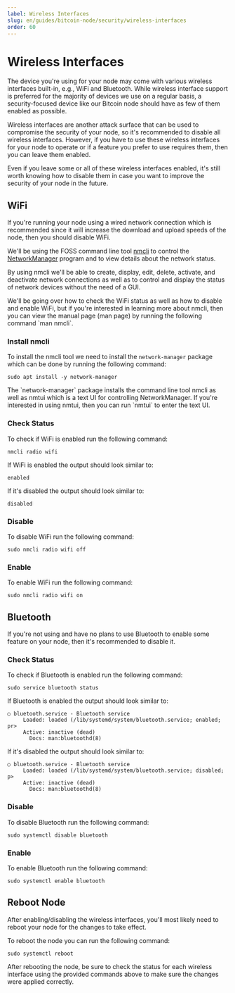 ```yaml
---
label: Wireless Interfaces
slug: en/guides/bitcoin-node/security/wireless-interfaces
order: 60
---
```



# Wireless Interfaces

The device you're using for your node may come with various wireless interfaces built-in, e.g., WiFi and Bluetooth. While wireless interface support is preferred for the majority of devices we use on a regular basis, a security-focused device like our Bitcoin node should have as few of them enabled as possible.

Wireless interfaces are another attack surface that can be used to compromise the security of your node, so it's recommended to disable all wireless interfaces. However, if you have to use these wireless interfaces for your node to operate or if a feature you prefer to use requires them, then you can leave them enabled.

Even if you leave some or all of these wireless interfaces enabled, it's still worth knowing how to disable them in case you want to improve the security of your node in the future.

## WiFi

If you're running your node using a wired network connection which is recommended since it will increase the download and upload speeds of the node, then you should disable WiFi.

We'll be using the FOSS command line tool [nmcli](https://linux.die.net/man/1/nmcli) to control the [NetworkManager](https://networkmanager.dev/) program and to view details about the network status.

By using nmcli we'll be able to create, display, edit, delete, activate, and deactivate network connections as well as to control and display the status of network devices without the need of a GUI.

<Callout client:load type="info">
  We'll be going over how to check the WiFi status as well as how to disable and enable WiFi, but if you're interested in learning more about nmcli, then you can view the manual page (man page) by running the following command `man nmcli`.
</Callout>

### Install nmcli

To install the nmcli tool we need to install the `network-manager` package which can be done by running the following command:

```sh:Install network-manager
sudo apt install -y network-manager
```

<Callout client:load type="tip">
  The `network-manager` package installs the command line tool nmcli as well as nmtui which is a text UI for controlling NetworkManager. If you're interested in using nmtui, then you can run `nmtui` to enter the text UI.
</Callout>

### Check Status

To check if WiFi is enabled run the following command:

```sh:Check Status
nmcli radio wifi
```

If WiFi is enabled the output should look similar to:

```sh:Enabled Output
enabled
```

If it's disabled the output should look similar to:

```sh:Disabled Output
disabled
```

### Disable

To disable WiFi run the following command:

```sh:Disable
sudo nmcli radio wifi off
```

### Enable

To enable WiFi run the following command:

```sh:Enable
sudo nmcli radio wifi on
```

## Bluetooth

If you're not using and have no plans to use Bluetooth to enable some feature on your node, then it's recommended to disable it.

### Check Status

To check if Bluetooth is enabled run the following command:

```sh:Check Status
sudo service bluetooth status
```

If Bluetooth is enabled the output should look similar to:

```sh:Enabled Output
○ bluetooth.service - Bluetooth service
     Loaded: loaded (/lib/systemd/system/bluetooth.service; enabled; pr>
     Active: inactive (dead)
       Docs: man:bluetoothd(8)
```

If it's disabled the output should look similar to:

```sh:Disabled Output
○ bluetooth.service - Bluetooth service
     Loaded: loaded (/lib/systemd/system/bluetooth.service; disabled; p>
     Active: inactive (dead)
       Docs: man:bluetoothd(8)
```

### Disable

To disable Bluetooth run the following command:

```sh:Disable
sudo systemctl disable bluetooth
```

### Enable

To enable Bluetooth run the following command:

```sh:Enable
sudo systemctl enable bluetooth
```

## Reboot Node

After enabling/disabling the wireless interfaces, you'll most likely need to reboot your node for the changes to take effect.

To reboot the node you can run the following command:

```sh:Reboot Node
sudo systemctl reboot
```

After rebooting the node, be sure to check the status for each wireless interface using the provided commands above to make sure the changes were applied correctly.

